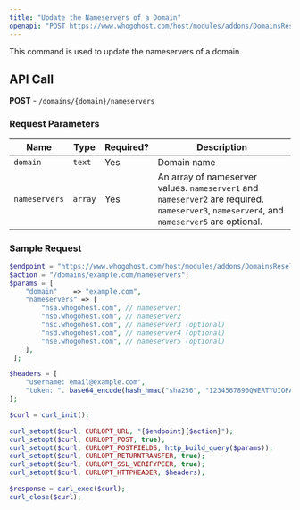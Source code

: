 ```yaml
---
title: "Update the Nameservers of a Domain"
openapi: "POST https://www.whogohost.com/host/modules/addons/DomainsReseller/api/index.php"
---
```

This command is used to update the nameservers of a domain.

## API Call

**POST** - `/domains/{domain}/nameservers`

### Request Parameters

| **Name**      | **Type** | **Required?** | **Description**                                                           |
|---------------|----------|---------------|---------------------------------------------------------------------------|
| `domain`      | `text`   | Yes           | Domain name                                                               |
| `nameservers` | `array`  | Yes           | An array of nameserver values. `nameserver1` and `nameserver2` are required. `nameserver3`, `nameserver4`, and `nameserver5` are optional. |

### Sample Request

```php
$endpoint = "https://www.whogohost.com/host/modules/addons/DomainsReseller/api/index.php";
$action = "/domains/example.com/nameservers";
$params = [
    "domain"    => "example.com",
    "nameservers" => [
        "nsa.whogohost.com", // nameserver1
        "nsb.whogohost.com", // nameserver2
        "nsc.whogohost.com", // nameserver3 (optional)
        "nsd.whogohost.com", // nameserver4 (optional)
        "nse.whogohost.com", // nameserver5 (optional)
    ],
 ];

$headers = [
    "username: email@example.com",
    "token: ". base64_encode(hash_hmac("sha256", "1234567890QWERTYUIOPASDFGHJKLZXCVBNM", "email@example.com:".gmdate("y-m-d H")))
];

$curl = curl_init();

curl_setopt($curl, CURLOPT_URL, "{$endpoint}{$action}");
curl_setopt($curl, CURLOPT_POST, true);
curl_setopt($curl, CURLOPT_POSTFIELDS, http_build_query($params));
curl_setopt($curl, CURLOPT_RETURNTRANSFER, true);
curl_setopt($curl, CURLOPT_SSL_VERIFYPEER, true);
curl_setopt($curl, CURLOPT_HTTPHEADER, $headers);

$response = curl_exec($curl);
curl_close($curl);
